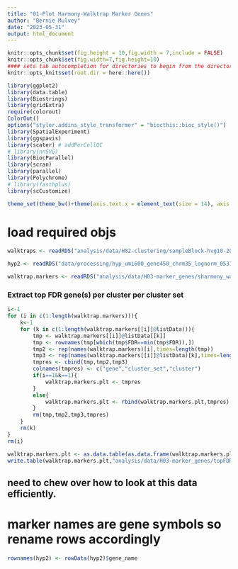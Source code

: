 ```yaml
---
title: "01-Plot Harmony-Walktrap Marker Genes"
author: "Bernie Mulvey"
date: "2023-05-31"
output: html_document
---
```


```r
knitr::opts_chunk$set(fig.height = 10,fig.width = 7,include = FALSE)
knitr::opts_chunk$set(fig.width=7,fig.height=10)
#### sets tab autocompletion for directories to begin from the directory containing the .Rproj session, instead of the script's directory if different
knitr::opts_knit$set(root.dir = here::here())

library(ggplot2)
library(data.table)
library(Biostrings)
library(gridExtra)
require(colorout)
ColorOut()
options("styler.addins_style_transformer" = "biocthis::bioc_style()")
library(SpatialExperiment)
library(ggspavis)
library(scater) # addPerCellQC
# library(nnSVG)
library(BiocParallel)
library(scran)
library(parallel)
library(Polychrome)
# library(fasthplus)
library(scCustomize)

theme_set(theme_bw()+theme(axis.text.x = element_text(size = 14), axis.title.x = element_text(size = 16), axis.text.y = element_text(size = 14), axis.title.y = element_text(size =16), plot.title = element_text(size = 20,hjust=0.5), strip.text = element_text(size=18), legend.text = element_text(size=10), legend.title = element_text(size=11,hjust=0.5)))
```

# load required objs
```r
walktraps <- readRDS("analysis/data/H02-clustering/sampleBlock-hvg10-20_harmonyBrnumBlock-walktrap-SNNk5-10-15.RDS")

hyp2 <- readRDS("data/processing/hyp_umi600_gene450_chrm35_lognorm_053123.RDS")

walktrap.markers <- readRDS("analysis/data/H03-marker_genes/sharmony_walktrapk5-15_markergenes.RDS")

```


### Extract top FDR gene(s) per cluster per cluster set
```r

i<-1
for (i in c(1:length(walktrap.markers))){
    k<-1
    for (k in c(1:length(walktrap.markers[[i]]@listData))){
        tmp <- walktrap.markers[[i]]@listData[[k]]
        tmp <- rownames(tmp[which(tmp$FDR==min(tmp$FDR)),])
        tmp2 <- rep(names(walktrap.markers)[i],times=length(tmp))
        tmp3 <- rep(names(walktrap.markers[[i]]@listData)[k],times=length(tmp))
        tmpres <- cbind(tmp,tmp2,tmp3)
        colnames(tmpres) <- c("gene","cluster_set","cluster")
        if(i==1&k==1){
            walktrap.markers.plt <- tmpres
        }
        else{
            walktrap.markers.plt <- rbind(walktrap.markers.plt,tmpres)
        }
        rm(tmp,tmp2,tmp3,tmpres)
    }
    rm(k)
}
rm(i)

walktrap.markers.plt <- as.data.table(as.data.frame(walktrap.markers.plt))
write.table(walktrap.markers.plt,"analysis/data/H03-marker_genes/topFDR_markers_perclust_perHarmonyClusterSet.txt",sep='\t',quote=F,row.names=F,col.names=T)
```

## need to chew over how to look at this data efficiently.
# marker names are gene symbols so rename rows accordingly
```r
rownames(hyp2) <- rowData(hyp2)$gene_name







```
